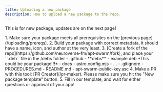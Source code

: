 ```yaml
---
title: Uploading a new package
description: How to upload a new package to the repo.
---
```



This is for new package, updates are on the next page!

<Steps>
    1. Make sure your package meets all prerequisites on the [previous page](/uploading/prereqs).
    2. Build your package with correct metadata, it should have a name, icon, and author at the very least.
    3. [Create a fork of the repo](https://github.com/neuroverse-fm/apt-swarm/fork), and place your ``.deb`` file in the /debs folder
        <FileTree>
        - .github
        - **debs**
            - example.deb *This could be your package!!!*
        - docs
            - astro.config.mjs
            - ...
        - .gitignore
        - PROCEDURES.md
        - README.md
        - apt-swarm-public-key.asc
        </FileTree>
    4. Make a PR with this tool: [PR Creator](/pr-maker). Please make sure you hit the "New package template" button.
    5. Fill in our template, and wait for either questions or approval of your app!
</Steps>